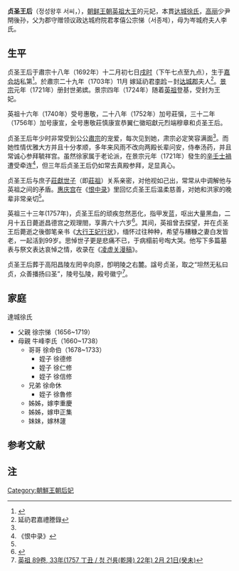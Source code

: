 {{東亞女性歷史人物
|名稱=貞聖王后
|身份=王后
|畫像=
|說明=
|姓=徐
|名=
|姓名=
|字=
|官職=
|封爵=郡夫人
|位號=世弟嫔→[[王后|王后]]
|封號=達城
|御稱號=
|湯沐邑=
|徽號=端穆章和
|宮號1=
|宮號2=
|神號=
|尊號=惠敬莊慎康宣恭翼仁徽昭獻元烈
|乳名=
|幼名=
|兒名=
|童名=
|小字=
|號=
|法號=
|院號=
|其他名號=
|出生年=[[朝鮮肅宗|肅宗]]十八年十二月初七日(1692年)
|出生地=嘉會坊私第
|婚年=[[朝鮮肅宗|肅宗]]三十年(1704年)
|逝世年=[[朝鮮英祖|英祖]]三十三年二月十五日 (1757年)（65歲）
|逝世地=[[昌德宮|昌德宮]]之觀理閣
|諡號=貞聖王后
|墳墓=弘陵
|父親=郡守贈領議政達城府院君孝僖公[[徐宗悌|徐宗悌]]（1656年-1719年）
|嫡母=
|母親=岑城府夫人牛峰李氏（1660年-1738年）
|夫=朝鮮[[英祖|英祖]][[李昑|李昑]]（1694年-1776年）
|婚姻名份=[[正室|正室]]
|夫之父=朝鮮[[肅宗|肅宗]][[李焞|李焞]]
|夫之母=毓祥宮和敬徽德安純綏福[[淑嬪崔氏|淑嬪]]崔氏
|夫之嫡母=[[仁元王后|仁元王后]][[慶州金氏|慶州金氏]]
|夫之元配=
|夫之正室=
|夫之繼室=[[貞純王后|貞純王后]][[慶州金氏|慶州金氏]]
|夫之平妻=
|夫之側室=[[暎嬪李氏|暎嬪李氏]]、[[靖嬪李氏|靖嬪李氏]]
|兄弟=
|姊妹=
|嫡兄弟=
|嫡姊妹=
|庶兄弟=
|庶姊妹=
|同胞兄弟=
|同胞姊妹=
|異母兄弟=
|異母姊妹=
|異父兄弟=
|異父姊妹=
|繼兄弟=
|繼姊妹=
|子=
|女=
|養子=[[朝鮮真宗|真宗]]李悻(靖嬪李氏出)、[[朝鮮莊祖|莊祖]]李愃(暎嬪李氏出)
|養女=
|繼子=
|繼女=
|注釋=}}

'''贞圣王后'''（정성왕후 서씨，{{bd|1692年|12月7日|1757年|2月15日|}}），[[李氏朝鲜|朝鲜王朝]][[朝鮮英祖|英祖大王]]的元妃，本貫[[達城徐氏|达城徐氏]]，[[高麗_(918年－1392年)|高丽]]少尹閈後孙，父为郡守赠领议政达城府院君孝僖公宗悌（서종제），母为岑城府夫人李氏。
　

== 生平 ==
贞圣王后于肅宗十八年（1692年）十二月初七日[[戌时|戌时]]（下午七点至九点），生于[[嘉会坊|嘉会坊]]私第<ref name=":1">{{Cite web |url=http://sillok.history.go.kr/id/wua_13303012_003 |title=《大行王妃行状》 |access-date=2016-02-26 |archive-date=2019-10-01 |archive-url=https://web.archive.org/web/20191001132454/http://sillok.history.go.kr/id/wua_13303012_003 |dead-url=no }}</ref>。於肅宗二十九年（1703年）11月 嫁延礽君[[朝鮮英祖|李昑]]－封[[達城郡|达城郡]]夫人<ref> 延礽君嘉禮謄錄</ref>。[[朝鮮景宗|景宗]]元年（1721年）册封世弟嫔。景宗四年（1724年）随着[[朝鮮英祖|英祖]]登基，受封为王妃。

英祖十六年（1740年）受号惠敬，二十八年（1752年）加号莊愼，三十二年（1756年）加号康宣，全号惠敬莊慎康宣恭翼仁徽昭獻元烈端穆章和贞圣王后。

贞圣王后年少时非常受到公公[[朝鮮肅宗|肅宗]]的宠爱，每次见到她，肃宗必定笑容满面<ref name=":1" />。而她性情优雅大方并且十分孝顺，多年来风雨不改向两殿长辈{{efn|指肃宗遗孀[[仁元王后|仁元王后]]金氏与景宗遗孀[[宣懿王后|宣懿王后]]鱼氏}}问安，侍奉汤药，并且常诚心参拜毓祥宫{{efn|庙号，指[[淑嬪崔氏|淑嬪崔氏]]，英祖的生母}}。虽然徐家属于老论派，在景宗元年（1721年）發生的[[辛壬士禍|辛壬士禍]]遭受牵连<ref name=":0">《恨中录》</ref>，但三年后贞圣王后仍如常去真殿参拜，足显真心。

贞圣王后与庶子[[莊獻世子|莊獻世子]]（即[[朝鮮莊祖|莊祖]]）关系亲密，对他视如己出，常常从中调解他与英祖之间的矛盾。[[獻敬王后|惠庆宫]]在《[[闲中录|恨中录]]》里回忆贞圣王后温柔慈善，对她和洪家的晚辈非常亲切<ref name=":0" />。

英祖三十三年(1757年)，贞圣王后的顽疾忽然恶化，指甲发蓝，呕出大量黑血，二月十五日薨逝昌德宫之观理閤，享壽六十六岁<ref>{{Cite web |url=http://sillok.history.go.kr/id/kua_13302015_001 |title=英祖實錄89卷，33年（1757）2月15日紀錄1 |access-date=2016-02-26 |archive-date=2019-09-21 |archive-url=https://web.archive.org/web/20190921005944/http://sillok.history.go.kr/id/kua_13302015_001 |dead-url=no }}</ref>。其间，英祖曾去探望，并在贞圣王后薨逝之後御笔亲书《[[大行王妃行状|大行王妃行状]]》，缅怀过往种种，希望与糟糠之妻白发皆老，一起活到99岁。思悼世子更是悲痛不已，于病榻前号啕大哭。他写下多篇墓表与祭文表达哀悼之情，收录在《[[凌虚关漫稿|凌虚关漫稿]]》。

贞圣王后葬于高阳昌陵左罔辛向原，卽明陵之右麓。諡号贞圣，取之“坦然无私曰贞，众善播扬曰圣”，陵号弘陵，殿号徽宁<ref>[http://sillok.history.go.kr/id/kua_13302021_001 英祖 89卷, 33年(1757 丁丑 / 청 건륭(乾隆) 22年) 2月 21日(癸未)]</ref>。

== 家庭 ==
達城徐氏
*父親 徐宗悌（1656~1719）
*母親 牛峰李氏（1660~1738）
**哥哥 徐命伯（1678~1733）
***姪子 徐德修
***姪子 徐仁修
***姪子 徐信修
**兄弟 徐命休
***姪子 徐魯修
**姊姊，嫁李重慶
**姊姊，嫁申正集
**妹妹，嫁林蘧

==参考文献==
<div class="references-small">
<references></references>
</div>
== 注 ==
{{notelist}}
{{李朝王后及大韓皇后}}

[[Category:朝鮮王朝后妃|Category:朝鮮王朝后妃]]